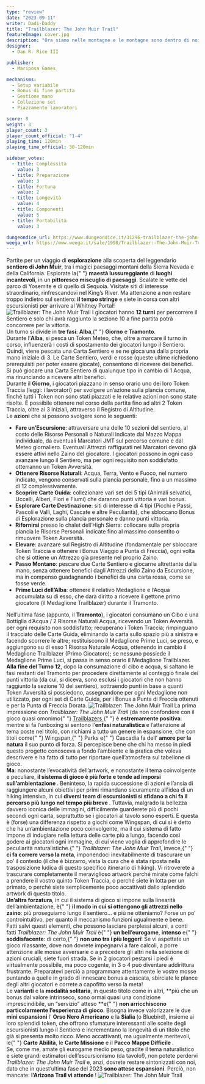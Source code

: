 ```yaml
---
type: "review"
date: "2023-09-11"
writer: Dadi-Daddy
title: "Trailblazer: The John Muir Trail"
featureImage: cover.jpg
description: "Ora siamo nelle montagne e le montagne sono dentro di noi (John Muir)"
designer:
  - Dan R. Rice III

publisher:
  - Mariposa Games

mechanisms:
  - Setup variabile
  - Bonus di fine partita
  - Gestione mano
  - Collezione set
  - Piazzamento lavoratori

score: 8
weight: 3
player_count: 3
player_count_official: "1-4"
playing_time: 120min
playing_time_official: 30-120min

sidebar_votes:
  - title: Complessità
    value: 3
  - title: Preparazione
    value: 3
  - title: Fortuna
    value: 2
  - title: Longevità
    value: 4
  - title: Componenti
    value: 5
  - title: Portabilità
    value: 3

dungeondice_url: https://www.dungeondice.it/31296-trailblazer-the-john-muir-trail.html
weega_url: https://www.weega.it/sale/1998/Trailblazer:-The-John-Muir-Trail
---
```


<Setting>
  Partite per un viaggio di <strong>esplorazione</strong> alla scoperta del
  leggendario <strong>sentiero di John Muir</strong>, tra i magici paesaggi
  montani della Sierra Nevada e della California. Esplorate la{" "}
  <strong>maestà lussureggiante</strong> di <strong>luoghi incantevoli</strong>,
  in un <strong>pittoresco miscuglio di paesaggi</strong>. Scalate le vette del
  parco di Yosemite e di quello di Sequoia. Visitate siti di interesse
  straordinario, rinfrescandovi nel King’s River. Ma attenzione a non restare
  troppo indietro sul sentiero: <strong>il tempo stringe</strong> e siete in
  corsa con altri escursionisti per arrivare al Whitney Portal!
</Setting>

<img src="./game1.jpg" alt="Trailblazer: The John Muir Trail" />

<Rules>
  I giocatori hanno <strong>12 turni</strong> per percorrere il Sentiero e solo
  chi avrà raggiunto la sezione 10 a fine partita potrà concorrere per la
  vittoria.
  <br />
  Un turno si divide in <strong>tre fasi</strong>: <strong>Alba</strong>,{" "}
  <strong>Giorno</strong> e <strong>Tramonto</strong>.<br />
  Durante l’<strong>Alba</strong>, si pesca un Token Meteo, che, oltre a marcare
  il turno in corso, influenzerà i costi di spostamento dei giocatori lungo il Sentiero.
  Quindi, viene pescata una Carta Sentiero e se ne gioca una dalla propria mano iniziale
  di 3. Le Carte Sentiero, verdi e rosse (queste ultime richiedono prerequisiti per
  poter essere giocate), consentono di ricevere dei benefici. Si può giocare una
  Carta Sentiero di qualunque tipo in cambio di 1 Acqua, ma rinunciando a ricevere
  altri benefici.
  <br />
  Durante il <strong>Giorno</strong>, i giocatori piazzano in senso orario uno dei
  loro Token Traccia (leggi: i lavoratori) per svolgere un’azione sulla plancia comune,
  finché tutti i Token non sono stati piazzati e le relative azioni non sono state
  risolte. È possibile ottenere nel corso della partita fino ad altri 2 Token Traccia,
  oltre ai 3 iniziali, attraverso il Registro di Altitudine.
  <br />
  Le <strong>azioni</strong> che si possono svolgere sono le seguenti:
  <ul>
    <li>
      <strong>Fare un’Escursione</strong>: attraversare una delle 10 sezioni del
      sentiero, al costo delle Risorse Personali o Naturali indicate dal Mazzo
      Mappa individuale, da eventuali Marcatori JMT sul percorso comune e dal
      Meteo giornaliero. Eventuali Attrezzi raffigurati nei Marcatori devono già
      essere attivi nello Zaino del giocatore. I giocatori possono in ogni caso
      avanzare lungo il Sentiero, ma per ogni requisito non soddisfatto
      otterranno un Token Avversità.
    </li>
    <li>
      <strong>Ottenere Risorse Naturali</strong>: Acqua, Terra, Vento e Fuoco,
      nel numero indicato, vengono conservati sulla plancia personale, fino a un
      massimo di 12 complessivamente.
    </li>
    <li>
      <strong>Scoprire Carte Guida</strong>: collezionare vari set dei 5 tipi
      (Animali selvatici, Uccelli, Alberi, Fiori e Fiumi) che daranno punti
      vittoria e vari bonus.
    </li>
    <li>
      <strong>Esplorare Carte Destinazione</strong>: siti di interesse di 4 tipi
      (Picchi e Passi, Pascoli e Valli, Laghi, Cascate e altre Peculiarità), che
      sbloccano Bonus di Esplorazione sulla plancia personale e danno punti
      vittoria.
    </li>
    <li>
      <strong>Rifornirsi </strong>presso lo chalet dell’High Sierra: collocare
      sulla propria plancia le Risorse Personali indicate fino al massimo
      consentito o rimuovere Token Avversità.
    </li>
    <li>
      <strong>Elevare</strong>: avanzare sul Registro di Altitudine
      (fondamentale per sbloccare Token Traccia e ottenere i Bonus Viaggio a
      Punta di Freccia), ogni volta che si ottiene un Attrezzo già presente nel
      proprio Zaino.
    </li>
    <li>
      <strong>Passo Montano</strong>: pescare due Carte Sentiero e giocarne
      altrettante dalla mano, senza ottenere benefici dagli Attrezzi dello Zaino
      da Escursione, ma in compenso guadagnando i benefici da una carta rossa,
      come se fosse verde.
    </li>
    <li>
      <strong>Prime Luci dell’Alba</strong>: ottenere il relativo Medaglione e
      l’Acqua accumulata su di esso, che darà diritto a ricevere il gettone
      primo giocatore (il Medaglione Trailblazer) durante il Tramonto.
    </li>
  </ul>
  Nell’ultima fase (appunto, il <strong>Tramonto</strong>), i giocatori consumano
  un Cibo e una Bottiglia d’Acqua / 2 Risorse Naturali Acqua, ricevendo un Token
  Avversità per ogni requisito non soddisfatto; recuperano i Token Traccia; rimpinguano
  il tracciato delle Carte Guida, eliminando la carta sullo spazio più a sinistra
  e facendo scorrere le altre; restituiscono il Medaglione Prime Luci, se preso,
  e aggiungono su di esso 1 Risorsa Naturale Acqua, ottenendo in cambio il Medaglione
  Trailblazer (Primo Giocatore); se nessuno possiede il Medaglione Prime Luci, si
  passa in senso orario il Medaglione Trailblazer.
  <br />
  <strong>Alla fine del Turno 12</strong>, dopo la consumazione di cibo e acqua,
  si saltano le fasi restanti del Tramonto per procedere direttamente al conteggio
  finale dei punti vittoria (da cui, si diceva, sono esclusi i giocatori che non
  hanno raggiunto la sezione 10 del sentiero), sottraendo punti in base a quanti
  Token Avversità si possiedono, assegnandone per ogni Medaglione non utilizzato,
  per ogni set di Carte Guida, per i Bonus a Punta di Freccia ottenuti e per la Punta
  di Freccia Dorata.
</Rules>

<img src="./game2.jpg" alt="Trailblazer: The John Muir Trail" />

<Feedback>
  La prima impressione con <em>Trailblazer: The John Muir Trail</em> (da non
  confondere con il gioco quasi omonimo{" "}
  <a
    href="https://boardgamegeek.com/boardgame/352454/trailblazers"
    target="_blank"
  >
    Trailblazers
  </a>{" "}
  è <strong>estremamente positiva</strong>: mentre si fa l’unboxing si sentono
  l’<strong>enfasi naturalistica </strong>e l’attenzione al tema poste nel
  titolo, con richiami a tutto un genere in espansione, che con titoli come{" "}
  <Link to="/reviews/wingspan/">Wingspan</Link>,{" "}
  <Link to="/reviews/parks/">Parks</Link> e{" "}
  <Link to="/reviews/cascadia/">Cascadia</Link> fa dell’
  <strong>amore per la natura</strong> il suo punto di forza. Si percepisce bene
  che chi ha messo in piedi questo progetto conosceva a fondo l’ambiente e la pratica
  che voleva descrivere e ha fatto di tutto per riportare quell’atmosfera sul tabellone
  di gioco.
  <br />
  <strong>Ma</strong>: nonostante l’evocatività dell’artwork, e nonostante il tema
  coinvolgente e peculiare, <strong>
    il sistema di gioco è più forte e tende ad imporsi sull’ambientazione
  </strong>. Beninteso, la rapida successione di azioni e l’ansia di raggiungere
  alcuni obiettivi per primi rimandano sicuramente all'idea di un hiking intensivo,
  in cui <strong>
    diversi team di escursionisti si sfidano a chi fa il percorso più lungo nel
    tempo più breve
  </strong>. Tuttavia, malgrado la bellezza davvero iconica delle immagini,
  difficilmente guarderete più di pochi secondi ogni carta, soprattutto se i
  giocatori al tavolo sono esperti. E questa è (forse) una differenza rispetto a
  giochi come Wingspan, di cui si è detto che ha un’ambientazione poco
  coinvolgente, ma il cui sistema di fatto impone di indugiare nella lettura
  delle carte più a lungo, facendo così godere ai giocatori ogni immagine, di
  cui viene voglia di approfondire le peculiarità naturalistiche.{" "}
  <em>Trailblazer: The John Muir Trail</em>, invece,{" "}
  <strong>ci fa correre verso la meta</strong>, imponendoci inevitabilmente di
  trascurare un po’ il contesto (il che è bizzarro, vista la cura che è stata
  riposta nella trasposizione ludica di questo specifico itinerario di hiking).
  Vi ritroverete a trascurare completamente il meraviglioso artwork perché
  mirate come falchi a prendere il vostro quinto Token Traccia, o perché siete
  in lotta per un primato, o perché siete semplicemente poco accattivati dallo
  splendido artwork di questo titolo.
  <br />
  <strong>Un’altra forzatura</strong>, in cui il sistema di gioco si impone
  sulla linearità dell’ambientazione, è{" "}
  <strong>il modo in cui si ottengono gli attrezzi nello zaino</strong>: più
  proseguiamo lungo il sentiero… e più ne otteniamo? Forse un po’
  controintuitivo, per quanto il meccanismo funzioni ugualmente e bene.
  <br />
  Fatti salvi questi elementi, che possono lasciare perplessi alcuni, a conti
  fatti <em>Trailblazer: The John Muir Trail</em> è{" "}
  <strong>un bell’eurogame</strong>, <strong>intenso</strong> e{" "}
  <strong>soddisfacente</strong>: di certo,{" "}
  <strong>non uno tra i più leggeri</strong>! Se vi aspettate un gioco
  rilassante, dove non dovrete impegnarvi a fare calcoli, a porre attenzione
  alle mosse avversarie o a precedere gli altri nella selezione di azioni
  cruciali, siete fuori strada. Se in 2 giocatori pestarsi i piedi è
  virtualmente possibile, ma poco cogente, in 3 o 4 può diventare addirittura
  frustrante. Preparatevi perciò a programmare attentamente le vostre mosse
  puntando a quelle in grado di innescare bonus a cascata, sbirciate le plance
  degli altri giocatori e correte a capofitto verso la meta!
  <br />
  Le <strong>varianti</strong> e la <strong>modalità solitaria</strong>, in
  questo titolo come in altri, **più che un bonus dal valore intrinseco, sono
  ormai quasi una condizione imprescindibile, un “servizio” atteso **e{" "}
  <strong>non arricchiscono particolarmente l’esperienza di gioco</strong>.
  Bisogna invece valorizzare le due <strong>mini espansioni</strong> l’
  <strong>Orso Nero Americano</strong> e la <strong>Sialia </strong>(o Bluebird),
  insieme ai loro splendidi token, che offrono sfumature interessanti alle scelte
  degli escursionisti lungo il Sentiero e incrementano la longevità di un titolo
  che già si presenta molto ricco. Meno accattivanti, ma ugualmente meritevoli, le{" "}
  <strong>Carte Abilità</strong>, le <strong>Carte Missione</strong> e il <strong>
    Pacco Mappe Difficile
  </strong>.
  <br />
  Se, come me, amate gli eurogame medio peso, gradite il tema naturalistico e siete
  grandi estimatori dell’escursionismo (da tavolo!), non potete perdervi <em>
    Trailblazer: The John Muir Trail
  </em> e, anzi, dovrete restare sintonizzati con noi, dato che in quest’ultima fase
  del 2023 <strong>sono attese espansioni</strong>. Perciò, non mancate: <strong>
    l’Arizona Trail vi attende
  </strong>!
</Feedback>

<img src="./game3.jpg" alt="Trailblazer: The John Muir Trail" />
